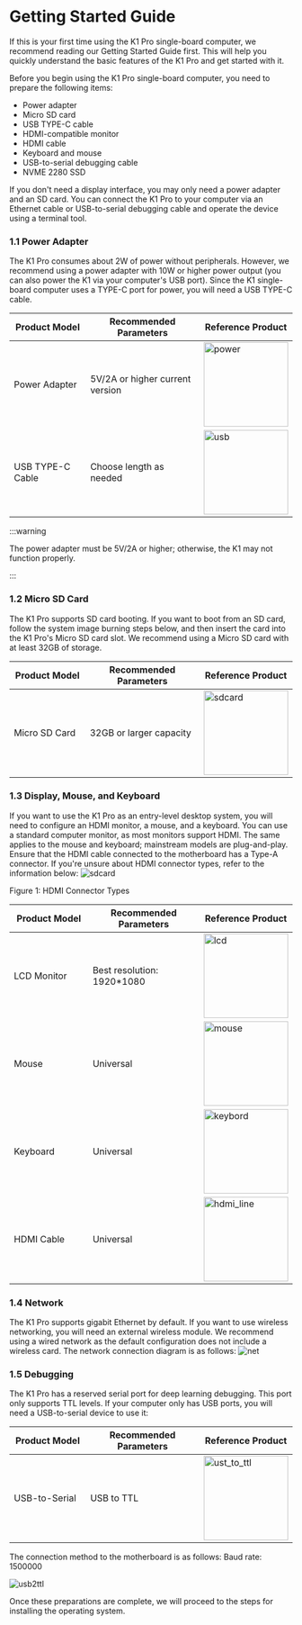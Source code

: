 # Getting Started Guide

If this is your first time using the K1 Pro single-board computer, we recommend reading our Getting Started Guide first. This will help you quickly understand the basic features of the K1 Pro and get started with it.

Before you begin using the K1 Pro single-board computer, you need to prepare the following items:

- Power adapter
- Micro SD card
- USB TYPE-C cable
- HDMI-compatible monitor
- HDMI cable
- Keyboard and mouse
- USB-to-serial debugging cable
- NVME 2280 SSD

If you don't need a display interface, you may only need a power adapter and an SD card. You can connect the K1 Pro to your computer via an Ethernet cable or USB-to-serial debugging cable and operate the device using a terminal tool.

### 1.1 Power Adapter

The K1 Pro consumes about 2W of power without peripherals. However, we recommend using a power adapter with 10W or higher power output (you can also power the K1 via your computer's USB port). Since the K1 single-board computer uses a TYPE-C port for power, you will need a USB TYPE-C cable.

| Product Model <img width="150"/>| Recommended Parameters<img width="150"/> | Reference Product |
|----------|----------|----------|
| Power Adapter  | 5V/2A or higher current version |<img src="/img/k1/getting-started/preparation/power_adapter.png" alt="power" width="150" />   |
| USB TYPE-C Cable | Choose length as needed |<img src="/img/k1/getting-started/preparation/usb_typec.png" alt="usb" width="150" />  |

:::warning

The power adapter must be 5V/2A or higher; otherwise, the K1 may not function properly.

:::
### 1.2 Micro SD Card

The K1 Pro supports SD card booting. If you want to boot from an SD card, follow the system image burning steps below, and then insert the card into the K1 Pro's Micro SD card slot. We recommend using a Micro SD card with at least 32GB of storage.

| Product Model<img width="150"/> | Recommended Parameters<img width="150"/> | Reference Product |
|----------|----------|----------|
| Micro SD Card | 32GB or larger capacity | <img src="/img/k1/getting-started/preparation/sdcard.png" alt="sdcard" width="150" />  |

### 1.3 Display, Mouse, and Keyboard

If you want to use the K1 Pro as an entry-level desktop system, you will need to configure an HDMI monitor, a mouse, and a keyboard. You can use a standard computer monitor, as most monitors support HDMI. The same applies to the mouse and keyboard; mainstream models are plug-and-play. Ensure that the HDMI cable connected to the motherboard has a Type-A connector. If you're unsure about HDMI connector types, refer to the information below:
<img src="/img/k1/getting-started/preparation/hdmi_type.png" alt="sdcard"  />

<div style={{textAlign: 'center'}}>Figure 1: HDMI Connector Types</div>

| Product Model <img width="150"/>| Recommended Parameters<img width="150"/> | Reference Product |
|----------|----------|----------|
| LCD Monitor | Best resolution: 1920*1080 | <img src="/img/k1/getting-started/preparation/lcd.png" alt="lcd" width="150" /> |
| Mouse | Universal | <img src="/img/k1/getting-started/preparation/mouse.png" alt="mouse" width="150" /> |
| Keyboard | Universal | <img src="/img/k1/getting-started/preparation/keybord.png" alt="keybord" width="150" /> |
| HDMI Cable | Universal | <img src="/img/k1/getting-started/preparation/hdmi_line.png" alt="hdmi_line" width="150" /> |

### 1.4 Network

The K1 Pro supports gigabit Ethernet by default. If you want to use wireless networking, you will need an external wireless module. We recommend using a wired network as the default configuration does not include a wireless card. The network connection diagram is as follows:
![net](/img/k1pro/getting-started/net.png)

### 1.5 Debugging

The K1 Pro has a reserved serial port for deep learning debugging. This port only supports TTL levels. If your computer only has USB ports, you will need a USB-to-serial device to use it:

| Product Model <img width="150"/>| Recommended Parameters<img width="150"/> | Reference Product |
|----------|----------|----------|
| USB-to-Serial | USB to TTL |<img src="/img/k1/getting-started/preparation/ust_to_ttl.png" alt="ust_to_ttl" width="150" />  |

The connection method to the motherboard is as follows:
Baud rate: 1500000

![usb2ttl](/img/k1pro/getting-started/port_debug.png)

Once these preparations are complete, we will proceed to the steps for installing the operating system.



